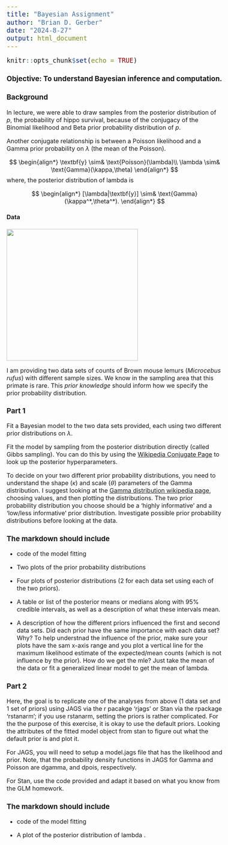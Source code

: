 ```yaml
---
title: "Bayesian Assignment"
author: "Brian D. Gerber"
date: "2024-8-27"
output: html_document
---
```


<style type="text/css">
  body{
  font-size: 12pt;
}
pre{
  font-size: 20px; 
}
</style>

```r
knitr::opts_chunk$set(echo = TRUE)
```

### **Objective**: To understand Bayesian inference and computation.

### **Background**

In lecture, we were able to draw samples from the posterior distribution of $p$, the probability of hippo survival, because of the conjugacy of the Binomial likelihood and Beta prior probability distribution of $p$.

Another conjugate relationship is between a Poisson likelihood and a Gamma prior probability on $\lambda$ (the mean of the Poisson).

$$
\begin{align*}
\textbf{y} \sim& \text{Poisson}(\lambda)\\
\lambda \sim& \text{Gamma}(\kappa,\theta)
\end{align*}
$$
where, the posterior distribution of lambda is

$$
\begin{align*}
[\lambda|\textbf{y}] \sim& \text{Gamma}(\kappa^*,\theta^*).
\end{align*}
$$

#### **Data**

![](mouselemur.png){width=350px}


I am providing two data sets of counts of Brown mouse lemurs (*Microcebus rufus*) with different sample sizes. We know in the sampling area that this primate is rare. This *prior knowledge* should inform how we specify the prior probability distribution.

### **Part 1**

Fit a Bayesian model to the two data sets provided, each using two different prior distributions on $\lambda$.

Fit the model by sampling from the posterior distribution directly (called Gibbs sampling). You can do this by using the [Wikipedia Conjugate Page](https://en.wikipedia.org/wiki/Conjugate_prior) to look up the posterior hyperparameters.

To decide on your two different prior probability distributions, you need to understand the shape ($\kappa$) and scale ($\theta$) parameters of the Gamma distribution. I suggest looking at the [Gamma distribution wikipedia page](https://en.wikipedia.org/wiki/Gamma_distribution), choosing values, and then plotting the distributions. The two prior probability distribution you choose should be a 'highly informative' and a 'low/less informative' prior distribution. Investigate possible prior probability distributions before looking at the data. 

### The markdown should include

-   code of the model fitting

-   Two plots of the prior probability distributions

-   Four plots of posterior distributions (2 for each data set using each of the two priors).

-   A table or list of the posterior means or medians along with 95\% credible intervals, as well as a description of what these intervals mean.

-   A description of how the different priors influenced the first and second data sets. Did each prior have the same importance with each data set? Why? To help understnad the influence of the prior, make sure your plots have the sam x-axis range and you plot a vertical line for the maximum likelihood estimate of the expected/mean counts (which is not influence by the prior). How do we get the mle? Just take the mean of the data or fit a generalized linear model to get the mean of lambda.

### **Part 2**

Here, the goal is to replicate one of the analyses from above (1 data set and 1 set of priors) using JAGS via the r pacakge 'rjags' or Stan via the rpackage 'rstanarm'; if you use rstanarm, setting the priors is rather complicated. For the the purpose of this exercise, it is okay to use the default priors. Looking the attributes of the fitted model object from stan to figure out what the default prior is and plot it. 

For JAGS, you will need to setup a model.jags file that has the likelihood and prior. Note, that the probability density functions in JAGS for Gamma and Poisson are dgamma, and dpois, respectively.

For Stan, use the code provided and adapt it based on what you know from the GLM homework. 

### The markdown should include

-   code of the model fitting

-   A plot of the posterior distribution of lambda .


